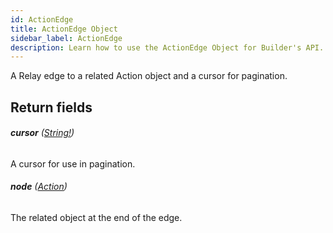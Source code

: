 ```yaml
---
id: ActionEdge
title: ActionEdge Object
sidebar_label: ActionEdge
description: Learn how to use the ActionEdge Object for Builder's API.
---
```


A Relay edge to a related Action object and a cursor for pagination.

## Return fields

###### <b>cursor</b> ([String!](/self-managed/composer/builder/api/schema/scalar/String.mdx))

A cursor for use in pagination.

###### <b>node</b> ([Action](/self-managed/composer/builder/api/schema/object/Action.mdx))

The related object at the end of the edge.
